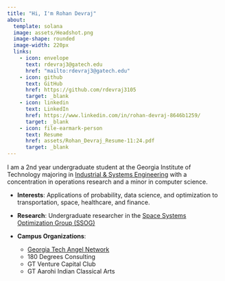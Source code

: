 ```yaml
---
title: "Hi, I'm Rohan Devraj"
about: 
  template: solana
  image: assets/Headshot.png
  image-shape: rounded
  image-width: 220px
  links: 
    - icon: envelope
      text: rdevraj3@gatech.edu
      href: "mailto:rdevraj3@gatech.edu"
    - icon: github
      text: GitHub
      href: https://github.com/rdevraj3105
      target: _blank
    - icon: linkedin
      text: LinkedIn
      href: https://www.linkedin.com/in/rohan-devraj-8646b1259/
      target: _blank
    - icon: file-earmark-person
      text: Resume
      href: assets/Rohan_Devraj_Resume-11:24.pdf
      target: _blank
---
```


<style>
/* Force image resizing and rounding */
.about .broadside-image img {
  border-radius: 50%; /* Ensures round shape */
  width: 80px; /* Explicitly set smaller size */
  height: 80px; /* Maintain proportion */
  object-fit: cover; /* Prevent distortion */
  display: block; /* Ensures proper layout in all browsers */
  margin: 0 auto; /* Centers image */
}

/* Style for larger paragraph text */
.large-text {
  font-size: 1.1em;
  line-height: 1.6em; /* Increases readability */
}

/* Adds spacing between list items */
.large-text ul {
  padding-left: 10px; /* Indents bullets slightly */
}


</style>

<p class="large-text">
I am a 2nd year undergraduate student at the Georgia Institute of Technology majoring in <a href="https://www.isye.gatech.edu" target="_blank">Industrial & Systems Engineering</a> with a concentration in operations research and a minor in computer science. 

- **Interests**: Applications of probability, data science, and optimization to transportation, space, healthcare, and finance.
  
- **Research**: Undergraduate researcher in the <a href="https://ssog.ae.gatech.edu" target="_blank">Space Systems Optimization Group (SSOG)</a>
  
- **Campus Organizations**: 
  - <a href="https://gtangelnetwork.com/about" target="_blank">Georgia Tech Angel         Network</a>
  - 180 Degrees Consulting
  - GT Venture Capital Club
  - GT Aarohi Indian Classical Arts

